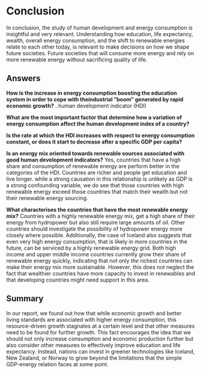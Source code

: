 # Conclusion

In conclusion, the study of human development and energy consumption is insightful and very relevant. Understanding how education, life expectancy, wealth, overall energy consumption, and the shift to renewable energies relate to each other today, is relevant to make decisions on how we shape future societies. Future societies that will consume more energy and rely on more renewable energy without sacrificing quality of life.

## Answers
**How is the increase in energy consumption boosting the education system in order to cope with theindustrial ”boom” generated by rapid economic growth?**
..human development indicator (HDI)

**What are the most important factor that determine how a variation of energy consumption affect the human development index of a country?**

**Is the rate at which the HDI increases with respect to energy consumption constant, or does it start to decrease after a specific GDP per capita?**

**Is an energy mix oriented towards renewable sources associated with good human development indicators?**
Yes, countries that have a high share and consumption of renewable energy are perform better in the categories of the HDI. Countries are richer and people get education and live longer. while a strong causation in this relationship is unlikely as GDP is a strong confounding variable, we do see that those countries with high renewable energy exceed those countries that match their wealth but not their renewable energy sourcing.

**What characterises the countries that have the most renewable energy mix?**
Countries with a highly renewable energy mix, get a high share of their energy from hydropower but also still require large amounts of oil. Other countries should investigate the possibility of hydropower energy more closely where possible. Additionally, the case of Iceland also suggests that even very high energy consumption, that is likely in more countries in the future, can be serviced by a highly renewable energy grid.
Both high income and upper middle income countries currently grow their share of renewable energy quickly, indicating that not only *the* richest countries can make their energy mix more sustainable. However, this does not neglect the fact that wealthier countries have more capacity to invest in renewables and that developing countries might need support in this area.

## Summary
In our report, we found out how that while economic growth and better living standards are associated with higher energy consumption, this resource-driven growth stagnates at a certain level and that other measures need to be found for further growth. This fact encourages the idea that we should not only increase consumption and economic production further but also consider other measures to effectively improve education and life expectancy. Instead, nations can invest in greener technologies like Iceland, New Zealand, or Norway to grow beyond the limitations that the simple GDP-energy relation faces at some point.